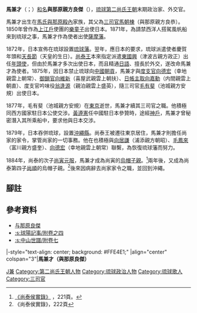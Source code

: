 {{東亞男性歷史人物
|名稱 =馬兼才
|身份 =[[琉球國|琉球]][[第二尚氏王朝|第二尚氏王朝]][[三司官|三司官]]
|國家 =[[琉球國|琉球國]]
|屆數 =
|最高職務 =琉球[[三司官|三司官]]<br />（1877年—1879年）
|前任 =[[毛有斐|毛有斐]]（池城安規） 
|繼任 =—
|畫像 =[[File:Yonabaru_Ryōketsu.jpg|200px]]
|說明 =馬兼才
|姓 =
|名 =
|姓名 =馬兼才
|字 =
|名乘 =良傑
|官職 =[[三司官|三司官]]
|封爵 =與那原[[親方|親方]]
|封號 =
|御稱號 =
|宮號1 =
|宮號2 =
|封地 =[[與那原間切|與那原間切]]
|神號 =
|尊號 =
|族裔 = 
|旗籍 =
|府邸 =
|世系 = 
|初名 =
|乳名 =
|幼名 =
|兒名 =
|童名 =
|小字 =
|別名 =
|號 =
|法號 =
|院號 =
|其他名號 =
|出生日期 ={{birth date|1836|2|8}}
|出生地點 =[[琉球國|琉球國]][[首里城|首里城]]
|婚年 =
|逝世年 ={{death date and age|1893|12|22|1836|2|8}}
|逝世地 =[[File:Flag_of_Japan.svg|20px]] [[大日本帝國|大日本帝國]][[沖繩縣|沖繩縣]][[首里|首里]]
|諡號 =
|墳墓 =
|父親 =[[馬朝棟|馬朝棟]]（與那原良恭）
|嫡母 =
|母親 =
|元配 =
|正室 =
|妻 =
|繼室 =
|平妻 =
|側室 =
|元配之父 =
|元配之嫡母 =
|元配之母 =
|正室之父 =
|正室之嫡母 =
|正室之母 =
|妻之父 =
|妻之嫡母 =
|妻之母 =
|繼室之父 =
|繼室之嫡母 =
|繼室之母 =
|平妻之父 =
|平妻之嫡母 =
|平妻之母 =
|兄弟 =
|姊妹 =
|嫡兄弟 =
|嫡姊妹 =
|庶兄弟 =
|庶姊妹 =
|同胞兄弟 =
|同胞姊妹 =
|異母兄弟 =
|異母姊妹 =
|異父兄弟 =
|異父姊妹 =
|繼兄弟 =
|繼姊妹 =
|子 =
|女 =
|嫡子 =
|嫡女 =
|庶子 =
|庶女 =
|養子 =
|養女 =
|繼子 =
|繼女 =
|其他親屬 = 
|出身 = 
|功名 = 
|經歷 =
|著作 =
|注釋 =
}}
'''馬兼才'''（{{ryu|r=馬兼才|kn=マケンシェー|rm=Ma Kenshee}}；{{bd|1836年|2月8日|1893年|12月22日|}}）[[和名|和名]]'''與那原親方良傑'''（{{ryu|r=與那原 親方 良傑|shin=与那原 親方 良傑|kn=ユナバル ウェーカタ リョーケチ|rm=Yunabaru Ueekata Ryōkechi}}），[[琉球|琉球]][[第二尚氏王朝|第二尚氏王朝]]末期政治家、外交官。

馬兼才出生在[[馬氏與那原殿內|馬氏與那原殿內]]家族，其父為[[三司官|三司官]][[馬朝棟|馬朝棟]]（與那原親方良恭）。1850年曾作為[[上江戶|上江戶]]使團的[[樂童子|樂童子]]出使日本。1871年，為請禁西洋人搭駕風帆船來到琉球之事，馬兼才作為使者出使[[薩摩藩|薩摩藩]]。

1872年，日本宣佈在琉球設置[[琉球藩|琉球藩]]。翌年，應日本的要求，琉球派遣使者慶賀年頭和[[天長節|天長節]]（天皇的生日）。[[尚泰王|尚泰王]]本來指定派遣[[東國興|東國興]]（津波古親方政正）出任[[年頭使|年頭使]]，但由於馬兼才多次出使日本，而且精通[[日語|日語]]、擅長於外交，遂改命馬兼才為使者。1875年，因日本禁止琉球向[[中國|中國]][[朝貢|朝貢]]，馬兼才與[[度支官|度支官]][[向德宏|向德宏]]（幸地親雲上朝常）、[[御鎖官|御鎖官]][[向維新|向維新]]（喜屋武親雲上朝扶）、[[日帳主取|日帳主取]][[向嘉勳|向嘉勳]]（内間親雲上朝直）、度支官吟味役[[翁逢源|翁逢源]]（親泊親雲上盛英），隨三司官[[毛有斐|毛有斐]]（池城親方安規）出使日本。

1877年，毛有斐（池城親方安規）在[[東京|東京]]逝世，馬兼才續其三司官之職。他積極同西方國家駐日本公使交涉。[[黃遵憲|黃遵憲]]任中國駐日本參贊時，途經[[神戶|神戶]]，馬兼才曾秘密潛入其所乘船中，要求他與日本交涉。

1879年，日本吞併琉球，設置[[沖繩縣|沖繩縣]]。尚泰王被遷往東京居住，馬兼才則擔任尚家的家令，掌管尚家的一切事務。他在也積極與[[向居謙|向居謙]]（浦添親方朝昭）、[[毛鳳來|毛鳳來]]（富川親方盛奎）、[[向德宏|向德宏]]（幸地親雲上朝常）聯繫，為恢復琉球藩而努力。

1884年，尚泰的次子[[尚寅|尚寅]][[元服|元服]]，馬兼才成為尚寅的[[烏帽子親|烏帽子親]]。<ref>[http://dl.ndl.go.jp/info:ndljp/pid/1020228 《尚泰侯實錄》] {{Wayback|url=http://dl.ndl.go.jp/info:ndljp/pid/1020228 |date=20200203213520 }}，221頁。</ref>兩年後，又成為尚泰第四子[[尚順|尚順]]的烏帽子親。<ref>《尚泰侯實錄》，222頁</ref>後來因病辭去尚家家令之職，並回到沖繩。

==腳註==
{{reflist}}
==參考資料==
*[http://ryukyushimpo.jp/news/storyid-43308-storytopic-121.html 与那原良傑] {{Wayback|url=http://ryukyushimpo.jp/news/storyid-43308-storytopic-121.html |date=20150914023907 }}
*[[:s:球陽記事/附卷之四|:s:球陽記事/附卷之四]]
*[[:s:中山世譜/附卷七|:s:中山世譜/附卷七]]

{{start box}}
|-style="text-align: center; background: #FFE4E1;"
|align="center" colspan="3"|'''馬兼才（與那原良傑）'''
{{s-before|[[毛有斐|毛有斐]]<br/>（池城安規）}}
{{s-title|[[琉球國|琉球國]][[琉球三司官列表#巳日番|巳日番法司]]|1877年—1879年}}
{{s-none|琉球國被日本吞併}}
{{end box}}
{{三司官}}
[[Category:馬姓|J兼]]
[[Category:第二尚氏王朝人物|Category:第二尚氏王朝人物]]
[[Category:琉球政治人物|Category:琉球政治人物]]
[[Category:琉球歌人|Category:琉球歌人]]
[[Category:三司官|Category:三司官]]